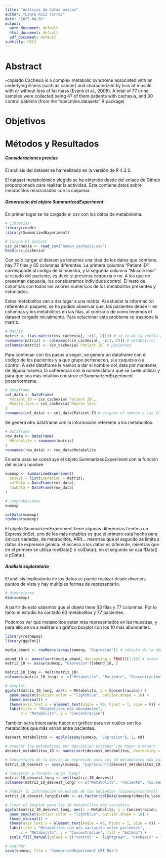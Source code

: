 ---
title: "Análisis de datos ómicos"
author: "Laura Ruiz Torres"
date: "2025-04-02"
output:
  word_document: default
  html_document: default
  pdf_document: default
subtitle: PEC1
---

# Abstract
-copiado
Cachexia is a complex metabolic syndrome associated with an underlying illness (such as cancer) and characterized by loss of muscle with or without loss of fat mass (Evans et al., 2008). A total of 77 urine samples were collected being 47 of them patients with cachexia, and 30 control patients (from the "specmine.datasets" R package)

# Objetivos


# Métodos y Resultados

##### Consideraciones previas

El análisis del dataset se ha realizado en la versión de R 4.3.2. 

El dataset metabolómico elegido se ha obtenido desde del enlace de Github proporcionado para realizar la actividad. Este contiene datos sobre metabolitos relacionados con la caquexia

##### Generación del objeto SummarizedExperiment

En primer lugar se ha cargado el csv con los datos de metaboloma.

```{r}
# Librerías
library(readr)
library(SummarizedExperiment)

# Cargar el dataset
csv_cachexia <- read_csv("human_cachexia.csv")
head(csv_cachexia)
```
Con solo cargar el dataset ya tenemos una idea de los datos que contiene, hay 77 filas y 65 columnas diferentes. La primera columna "Patient ID" corresponde al código de la muestra, y la segunda columna "Muscle loss" al estado del paciente, es decir si presenta caquexia o no. A los que no presentan caquexia, los consideramos individuos control. El resto de columnas son todos los valores numéricos de los metabolitos presentes y estudiados. 


Estos metabolitos van a dar lugar a una matriz. Al estudiar la información referente al paquete, se ha podido observar que, los pacientes deben ir en columnas y los metabolitos en las filas, al contrario de como tenemos el dataset cargado inicialmente. Para solucionar este problema se traspone la matriz.

```{r}
# Matriz
matriz <- t(as.matrix(csv_cachexia[, -c(1, 2)])) # se le da la vuelta a las filas y a las columnas
rownames(matriz) <- colnames(csv_cachexia[, -c(1, 2)]) # metabolitos
colnames(matriz) <- csv_cachexia$`Patient ID` # pacientes
```

Para continuar con los pasos a seguir, se genera un dataframe con el código de los pacientes y a qué grupo pertenecen, si a caquéxia o a control. A este dataframe le vamos a dar el nombre col_data por mantener, de alguna manera, la coherencia con la nomenclatura que se suele utilizar y para que sea más intuitivo construir el SummarizedExperiment posteriormente.

```{r}
# Dataframe
col_data <- DataFrame(
  Patient_ID = csv_cachexia$`Patient ID`,
  Muscle_loss = csv_cachexia$`Muscle loss`
)
rownames(col_data) <- col_data$Patient_ID # asignar el nombre a las filas
```

Se genera otro dataframe con la información referente a los metabolitos.

```{r}
# Dataframe
row_data <- DataFrame(
  Metabolite = rownames(matriz) 
)
rownames(row_data) <- row_data$Metabolite
```

En este paso se construye el objeto SummarizedExperiment con la función del mismo nombre

```{r}
sumexp <- SummarizedExperiment(
  assays = list(Expresion = matriz),
  colData = DataFrame(col_data),
  rowData = DataFrame(row_data)
)
```

```{r}
# Comprobaciones
sumexp

colData(sumexp)
rowData(sumexp)
```

El objeto SummarizedExperiment tiene algunas diferencias frente a un ExpressionSet, uno de los más notables es que el primero está hecho para ómicas variadas, de metabolitos, ARN... mientras que el segundo se limita a datos de expresión génica. El acceso a los datos es diferente, mientras que en el primero se utiliza rowData() o colData(), en el segundo se usa fData() o pData().


##### Análisis exploratorio

El análisis exploratorio de los datos se puede realizar desde diversos puntos de vista y hay múltiples formas de representarlo.

```{r}
# dimensiones
dim(sumexp) 
```

A partir de esto sabemos que el objeto tiene 63 filas y 77 columnas. Por lo tanto el estudio ha contado 63 metabolitos y 77 pacientes.

Podemos ver qué metabolitos están más representados en las muestras, y para ello se va a realizar un gráfico boxplot con los 10 más abundantes. 

```{r}
library(reshape2)
library(ggplot2)

media_abund <- rowMeans(assay(sumexp, "Expresion")) # cálculo de la abundancia media por meteabolito

abund_10 <- names(sort(media_abund, decreasing = TRUE))[1:10] # orden  metabolitos
matriz_10 <- assay(sumexp, "Expresion")[abund_10, ]

matriz_10_long <- melt(matriz_10) 
colnames(matriz_10_long) <- c("Metabolito", "Paciente", "Concentración")

# boxplot 
ggplot(matriz_10_long, aes(x = Metabolito, y = Concentración)) +
  geom_boxplot(outlier.color = "lightblue", outlier.shape = 16) + 
  theme_minimal() +
  theme(axis.text.x = element_text(angle = 90, hjust = 1, size = 8)) + 
  labs(title = "Metabolitos más abundantes", 
       x = "Metabolito", y = "Concentración")
```

También sería interesante hacer un gráfico para ver cuáles son los metabolitos que más varían entre pacientes.

```{r}
desvest_metabolitos <- apply(assay(sumexp, "Expresion"), 1, sd)  

# Ordenar los metabolitos por desviación estándar (de mayor a menor)
desvest_metabolitos_10 <- names(sort(desvest_metabolitos, decreasing = TRUE))[1:10]  # Top 10 metabolitos más variables

# Subconjunto de la matriz de expresión para los 10 metabolitos más variables
matriz_10_desvest <- assay(sumexp, "Expresion")[desvest_metabolitos_10, ]

# Convertir a formato largo (tidy)
matriz_10_desvest_long <- melt(matriz_10_desvest)
colnames(matriz_10_desvest_long) <- c("Metabolito", "Paciente", "Concentración")

# Añadir la información de estado de los pacientes (caquexia/control)
matriz_10_desvest_long$Estado <- as.factor(colData(sumexp)$Muscle_loss[matriz_10_desvest_long$Paciente])

# Crear el boxplot para los 10 metabolitos más variables
ggplot(matriz_10_desvest_long, aes(x = Metabolito, y = Concentración, fill = Estado)) +
  geom_boxplot(outlier.color = "lightblue", outlier.shape = 16) +  
  theme_minimal() +
  theme(axis.text.x = element_text(angle = 45, hjust = 1, size = 8)) + 
  labs(title = "Metabolitos con más variación entre pacientes", 
       x = "Metabolito", y = "Concentración", fill = "Estado") + 
  scale_fill_manual(values = c("control" = "lightgreen", "cachexic" = "lightpink"))  
```

```{r}
# Guardar
save(sumexp, file = "SummarizedExperiment_LRT.Rda")
```